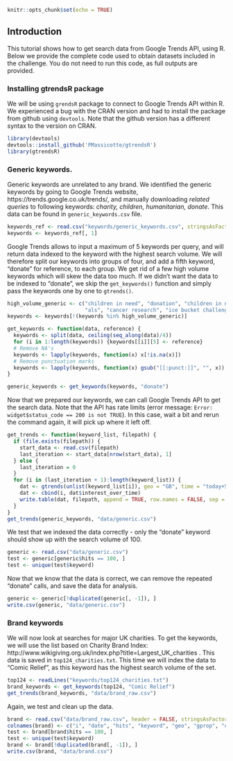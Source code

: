 

```r
knitr::opts_chunk$set(echo = TRUE)
```

## Introduction
This tutorial shows how to get search data from Google Trends API, using R.  
Below we provide the complete code used to obtain datasets included in the challenge. You do not need to run this code, as full outputs are provided.  

### Installing gtrendsR package
We will be using `grendsR` package to connect to Google Trends API within R. We experienced a bug with the CRAN version and had to install the package from github using `devtools`. Note that the github version has a different syntax to the version on CRAN.

```r
library(devtools)
devtools::install_github('PMassicotte/gtrendsR')
library(gtrendsR)
```


### Generic keywords.
Generic keywords are unrelated to any brand.
We identified the generic keywords by going to Google Trends website, https://trends.google.co.uk/trends/, and manually downloading *related queries* to following keywords: *charity, children, humanitarian, donate*. This data can be found in `generic_keywords.csv` file.

```r
keywords_ref <- read.csv("keywords/generic_keywords.csv", stringsAsFactors = FALSE)
keywords <- keywords_ref[, 1]
```

Google Trends allows to input a maximum of 5 keywords per query, and will return data indexed to the keyword with the highest search volume. We will therefore split our keywords into groups of four, and add a fifth keyword, "donate" for reference, to each group. We get rid of a few high volume keywords which will skew the data too much. 
If we didn't want the data to be indexed to "donate", we skip the `get_keywords()` function and simply pass the keywords one by one to `gtrends()`.

```r
high_volume_generic <- c("children in need", "donation", "children in need 2013", "blood", "charity", 
                         "als", "cancer research", "ice bucket challenge", "angelina jolie")
keywords <- keywords[!(keywords %in% high_volume_generic)]

get_keywords <- function(data, reference) {
  keywords <- split(data, ceiling(seq_along(data)/4))
  for (i in 1:length(keywords)) {keywords[[i]][5] <- reference}
  # Remove NA's
  keywords <- lapply(keywords, function(x) x[!is.na(x)])
  # Remove punctuation marks
  keywords <- lapply(keywords, function(x) gsub("[[:punct:]]", "", x))
}

generic_keywords <- get_keywords(keywords, "donate")
```

Now that we prepared our keywords, we can call Google Trends API to get the search data. Note that the API has rate limits (error message: `Error: widget$status_code == 200 is not TRUE`). In this case, wait a bit and rerun the command again, it will pick up where it left off.

```r
get_trends <- function(keyword_list, filepath) {
  if (file.exists(filepath)) {
    start_data <- read.csv(filepath)
    last_iteration <- start_data[nrow(start_data), 1]
  } else {
    last_iteration = 0
  }
  for (i in (last_iteration + 1):length(keyword_list)) {
    dat <- gtrends(unlist(keyword_list[i]), geo = "GB", time = "today+5-y", gprop = "web")
    dat <- cbind(i, dat$interest_over_time)
    write.table(dat, filepath, append = TRUE, row.names = FALSE, sep = ",", col.names = FALSE)
  }
}
get_trends(generic_keywords, "data/generic.csv")
```

We test that we indexed the data correctly - only the "donate" keyword should show up with the search volume of 100.
```r
generic <- read.csv("data/generic.csv")
test <- generic[generic$hits == 100, ]
test <- unique(test$keyword)
```

Now that we know that the data is correct, we can remove the repeated "donate" calls, and save the data for analysis.

```r
generic <- generic[!duplicated(generic[, -1]), ]
write.csv(generic, "data/generic.csv")
```

### Brand keywords
We will now look at searches for major UK charities. To get the keywords, we will use the list based on Charity Brand Index:
http://www.wikigiving.org.uk/index.php?title=Largest_UK_charities . This data is saved in `top124_charities.txt`. This time we will index the data to "Comic Relief", as this keyword has the highest search volume of the set.

```r
top124 <- readLines("keywords/top124_charities.txt")
brand_keywords <- get_keywords(top124, "Comic Relief")
get_trends(brand_keywords, "data/brand_raw.csv")
```

Again, we test and clean up the data.
```r
brand <- read.csv("data/brand_raw.csv", header = FALSE, stringsAsFactors = FALSE)
colnames(brand) <- c("i", "date", "hits", "keyword", "geo", "gprop", "category")
test <- brand[brand$hits == 100, ]
test <- unique(test$keyword)
brand <- brand[!duplicated(brand[, -1]), ]
write.csv(brand, "data/brand.csv")
```

